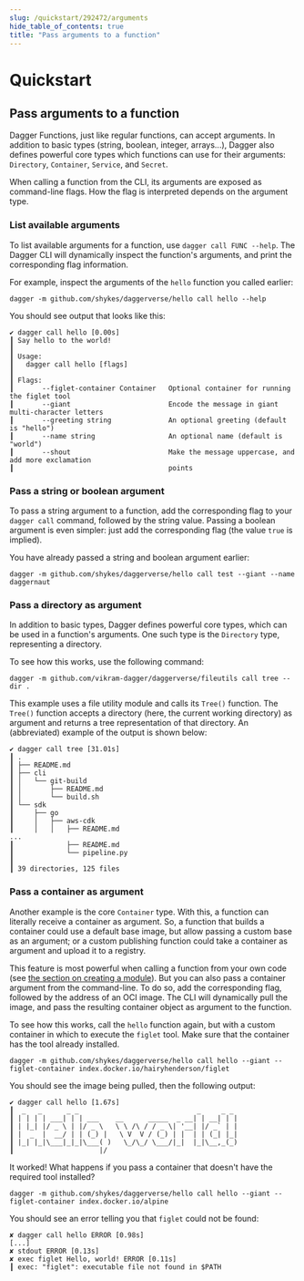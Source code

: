 ```yaml
---
slug: /quickstart/292472/arguments
hide_table_of_contents: true
title: "Pass arguments to a function"
---
```


# Quickstart

<PartialExperimentalDocs />

## Pass arguments to a function

Dagger Functions, just like regular functions, can accept arguments. In addition to basic types (string, boolean, integer, arrays...), Dagger also defines powerful core types which functions can use for their arguments: `Directory`, `Container`, `Service`, and `Secret`.

When calling a function from the CLI, its arguments are exposed as command-line flags. How the flag is interpreted depends on the argument type.

### List available arguments

To list available arguments for a function, use `dagger call FUNC --help`. The Dagger CLI will dynamically inspect the function's arguments, and print the corresponding flag information.

For example, inspect the arguments of the `hello` function you called earlier:

```shell
dagger -m github.com/shykes/daggerverse/hello call hello --help
```

You should see output that looks like this:

```shell
✔ dagger call hello [0.00s]
┃ Say hello to the world!
┃
┃ Usage:
┃   dagger call hello [flags]
┃
┃ Flags:
┃       --figlet-container Container   Optional container for running the figlet tool
┃       --giant                        Encode the message in giant multi-character letters
┃       --greeting string              An optional greeting (default is "hello")
┃       --name string                  An optional name (default is "world")
┃       --shout                        Make the message uppercase, and add more exclamation
┃                                      points
```

### Pass a string or boolean argument

To pass a string argument to a function, add the corresponding flag to your `dagger call` command, followed by the string value. Passing a boolean argument is even simpler: just add the corresponding flag (the value `true` is implied).

You have already passed a string and boolean argument earlier:

```shell
dagger -m github.com/shykes/daggerverse/hello call test --giant --name daggernaut
```

### Pass a directory as argument

In addition to basic types, Dagger defines powerful core types, which can be used in a function's arguments. One such type is the `Directory` type, representing a directory.

To see how this works, use the following command:

```shell
dagger -m github.com/vikram-dagger/daggerverse/fileutils call tree --dir .
```

This example uses a file utility module and calls its `Tree()` function. The `Tree()` function accepts a directory (here, the current working directory) as argument and returns a tree representation of that directory. An (abbreviated) example of the output is shown below:

```shell
✔ dagger call tree [31.01s]
┃ .
┃ ├── README.md
┃ ├── cli
┃ │   └── git-build
┃ │       ├── README.md
┃ │       └── build.sh
┃ └── sdk
┃     ├── go
┃     │   ├── aws-cdk
┃     │   │   ├── README.md
...
┃             ├── README.md
┃             └── pipeline.py
┃
┃ 39 directories, 125 files
```

### Pass a container as argument

Another example is the core `Container` type. With this, a function can literally receive a container as argument. So, a function that builds a container could use a default base image, but allow passing a custom base as an argument; or a custom publishing function could take a container as argument and upload it to a registry.

This feature is most powerful when calling a function from your own code (see [the section on creating a module](./428201-custom-modules.mdx)). But you can also pass a container argument from the command-line. To do so, add the corresponding flag, followed by the address of an OCI image. The CLI will dynamically pull the image, and pass the resulting container object as argument to the function.

To see how this works, call the `hello` function again, but with a custom container in which to execute the `figlet` tool. Make sure that the container has the tool already installed.

```shell
dagger -m github.com/shykes/daggerverse/hello call hello --giant --figlet-container index.docker.io/hairyhenderson/figlet
```

You should see the image being pulled, then the following output:

```shell
✔ dagger call hello [1.67s]
┃  _   _      _ _                             _     _ _
┃ | | | | ___| | | ___    __      _____  _ __| | __| | |
┃ | |_| |/ _ \ | |/ _ \   \ \ /\ / / _ \| '__| |/ _` | |
┃ |  _  |  __/ | | (_) |   \ V  V / (_) | |  | | (_| |_|
┃ |_| |_|\___|_|_|\___( )   \_/\_/ \___/|_|  |_|\__,_(_)
┃                     |/
```

It worked! What happens if you pass a container that doesn't have the required tool installed?

```shell
dagger -m github.com/shykes/daggerverse/hello call hello --giant --figlet-container index.docker.io/alpine
```

You should see an error telling you that `figlet` could not be found:

```shell
✘ dagger call hello ERROR [0.98s]
[...]
✘ stdout ERROR [0.13s]
✘ exec figlet Hello, world! ERROR [0.11s]
┃ exec: "figlet": executable file not found in $PATH
```

